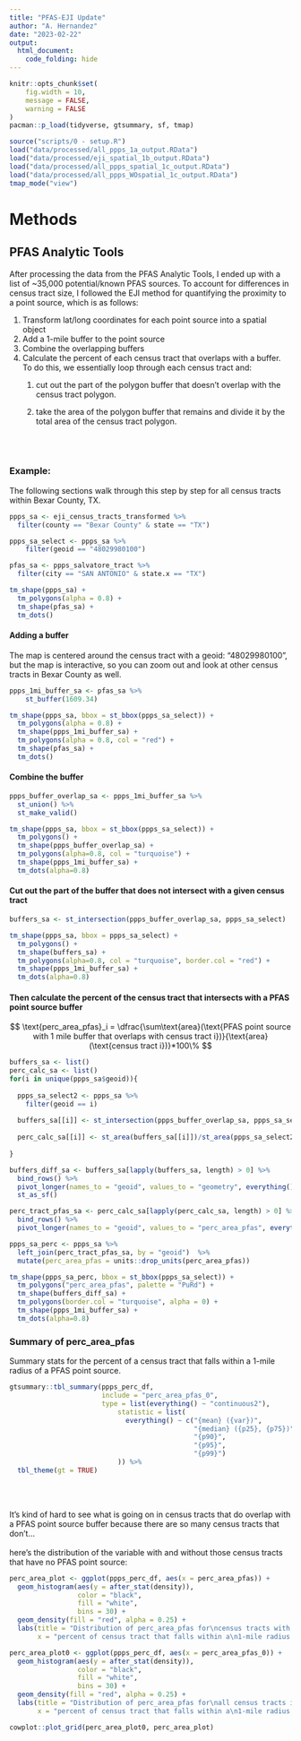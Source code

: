 ```yaml
---
title: "PFAS-EJI Update"
author: "A. Hernandez"
date: "2023-02-22"
output: 
  html_document:
    code_folding: hide
---
```


```r
knitr::opts_chunk$set(
	fig.width = 10,
	message = FALSE,
	warning = FALSE
)
pacman::p_load(tidyverse, gtsummary, sf, tmap)

source("scripts/0 - setup.R")
load("data/processed/all_ppps_1a_output.RData")
load("data/processed/eji_spatial_1b_output.RData")
load("data/processed/all_ppps_spatial_1c_output.RData")
load("data/processed/all_ppps_WOspatial_1c_output.RData")
tmap_mode("view")

```

# Methods

## PFAS Analytic Tools

After processing the data from the PFAS Analytic Tools, I ended up with a list of ~35,000 potential/known PFAS sources. To account for differences in census tract size, I followed the EJI method for quantifying the proximity to a point source, which is as follows: 

1.  Transform lat/long coordinates for each point source into a spatial object
2.  Add a 1-mile buffer to the point source
3.  Combine the overlapping buffers
4.  Calculate the percent of each census tract that overlaps with a buffer. To do this, we essentially loop through each census tract and:
    1.  cut out the part of the polygon buffer that doesn't overlap with the census tract polygon.

    2.  take the area of the polygon buffer that remains and divide it by the total area of the census tract polygon.

<br> <br>

### Example:

The following sections walk through this step by step for all census tracts within Bexar County, TX.

```r

ppps_sa <- eji_census_tracts_transformed %>%
  filter(county == "Bexar County" & state == "TX") 

ppps_sa_select <- ppps_sa %>% 
    filter(geoid == "48029980100")

pfas_sa <- ppps_salvatore_tract %>%
  filter(city == "SAN ANTONIO" & state.x == "TX") 

tm_shape(ppps_sa) +
  tm_polygons(alpha = 0.8) + 
  tm_shape(pfas_sa) +
  tm_dots()


```

#### Adding a buffer

The map is centered around the census tract with a geoid: "48029980100", but the map is interactive, so you can zoom out and look at other census tracts in Bexar County as well.

```r

ppps_1mi_buffer_sa <- pfas_sa %>%
    st_buffer(1609.34)

tm_shape(ppps_sa, bbox = st_bbox(ppps_sa_select)) +
  tm_polygons(alpha = 0.8) + 
  tm_shape(ppps_1mi_buffer_sa) +
  tm_polygons(alpha = 0.8, col = "red") +
  tm_shape(pfas_sa) +
  tm_dots()


```

#### Combine the buffer

```r

ppps_buffer_overlap_sa <- ppps_1mi_buffer_sa %>% 
  st_union() %>% 
  st_make_valid()

tm_shape(ppps_sa, bbox = st_bbox(ppps_sa_select)) + 
  tm_polygons() + 
  tm_shape(ppps_buffer_overlap_sa) +
  tm_polygons(alpha=0.8, col = "turquoise") +
  tm_shape(ppps_1mi_buffer_sa) +
  tm_dots(alpha=0.8)

```

#### Cut out the part of the buffer that does not intersect with a given census tract

```r

buffers_sa <- st_intersection(ppps_buffer_overlap_sa, ppps_sa_select)

tm_shape(ppps_sa, bbox = ppps_sa_select) + 
  tm_polygons() + 
  tm_shape(buffers_sa) + 
  tm_polygons(alpha=0.8, col = "turquoise", border.col = "red") +
  tm_shape(ppps_1mi_buffer_sa) +
  tm_dots(alpha=0.8)


```

#### Then calculate the percent of the census tract that intersects with a PFAS point source buffer

$$ 
\text{perc_area_pfas}_i = \dfrac{\sum\text{area}(\text{PFAS point source with 1 mile buffer that overlaps with census tract i})}{\text{area}(\text{census tract i})}*100\%
$$

```r

buffers_sa <- list()
perc_calc_sa <- list()
for(i in unique(ppps_sa$geoid)){
  
  ppps_sa_select2 <- ppps_sa %>% 
    filter(geoid == i)
  
  buffers_sa[[i]] <- st_intersection(ppps_buffer_overlap_sa, ppps_sa_select2)
  
  perc_calc_sa[[i]] <- st_area(buffers_sa[[i]])/st_area(ppps_sa_select2)
  
}

buffers_diff_sa <- buffers_sa[lapply(buffers_sa, length) > 0] %>% 
  bind_rows() %>% 
  pivot_longer(names_to = "geoid", values_to = "geometry", everything()) %>% 
  st_as_sf()

perc_tract_pfas_sa <- perc_calc_sa[lapply(perc_calc_sa, length) > 0] %>% 
  bind_rows() %>% 
  pivot_longer(names_to = "geoid", values_to = "perc_area_pfas", everything()) 

ppps_sa_perc <- ppps_sa %>% 
  left_join(perc_tract_pfas_sa, by = "geoid")  %>% 
  mutate(perc_area_pfas = units::drop_units(perc_area_pfas))

tm_shape(ppps_sa_perc, bbox = st_bbox(ppps_sa_select)) + 
  tm_polygons("perc_area_pfas", palette = "PuRd") + 
  tm_shape(buffers_diff_sa) + 
  tm_polygons(border.col = "turquoise", alpha = 0) +
  tm_shape(ppps_1mi_buffer_sa) +
  tm_dots(alpha=0.8)


```

### Summary of perc_area_pfas

Summary stats for the percent of a census tract that falls within a 1-mile radius of a PFAS point source.
```r
gtsummary::tbl_summary(ppps_perc_df, 
                       include = "perc_area_pfas_0",
                       type = list(everything() ~ "continuous2"),
                           statistic = list(
                             everything() ~ c("{mean} ({var})",
                                              "{median} ({p25}, {p75})",
                                              "{p90}",
                                              "{p95}",
                                              "{p99}")
                           )) %>% 
  tbl_theme(gt = TRUE)

```
<br>
<br>

It's kind of hard to see what is going on in census tracts that do overlap with a PFAS point source buffer because there are so many census tracts that don't... 
<br>
<br>
here's the distribution of the variable with and without those census tracts that have no PFAS point source: 

```r

perc_area_plot <- ggplot(ppps_perc_df, aes(x = perc_area_pfas)) + 
  geom_histogram(aes(y = after_stat(density)),
                 color = "black",
                 fill = "white",
                 bins = 30) +
  geom_density(fill = "red", alpha = 0.25) + 
  labs(title = "Distribution of perc_area_pfas for\ncensus tracts with a PFAS point source",
       x = "percent of census tract that falls within a\n1-mile radius of a PFAS point source (not including tracts with 0%)")

perc_area_plot0 <- ggplot(ppps_perc_df, aes(x = perc_area_pfas_0)) + 
  geom_histogram(aes(y = after_stat(density)),
                 color = "black",
                 fill = "white",
                 bins = 30) +
  geom_density(fill = "red", alpha = 0.25) + 
  labs(title = "Distribution of perc_area_pfas for\nall census tracts in EJI",
       x = "percent of census tract that falls within a\n1-mile radius of a PFAS point source")

cowplot::plot_grid(perc_area_plot0, perc_area_plot)


```

<!--
```r
ppps_perc_df %>% 
  pivot_longer(names_to = "includes0", values_to = "perc_area_pfas", c("perc_area_pfas", "perc_area_pfas_0")) %>%
  ggplot(aes(x = includes0, y = perc_area_pfas)) %>%  
  sina_boxplot() + 
  labs(title = "Sina plots of perc_area_pfas for all census tracts in EJI (with and without census tracts with 0%)",
       x = "")

```
-->


````{=html}
<!-- ## EJI 


## Extra stuff

```r
# 
# gtsummary::tbl_summary(
#   eji_w_ppps_eh249,
#   include = "n_ppps", 
#   type = list(everything() ~ 'continuous2'),
#   statistic = list(everything() ~ c(
#     "{mean} ({min} - {max})",
#     "{median} ({p25}, {p75})"
#   ))
# )
# 
# gtsummary::tbl_summary(
#   eji_w_ppps_salvatore,
#   include = "n_ppps", 
#   type = list(everything() ~ 'continuous2'),
#   statistic = list(everything() ~ c(
#     "{mean} ({min} - {max})",
#     "{median} ({p25}, {p75})"
#   ))
# )
# 
# tbl_merge(list(
#   tbl_summary(
#     eji_w_ppps_salvatore,
#     include = "n_ppps",
#     type = list(everything() ~ 'continuous2'),
#     statistic = list(
#       everything() ~ c("{mean} ({min} - {max})",
#                        "{median} ({p25}, {p75})")
#     )
#   ),
#   tbl_summary(
#     eji_w_ppps_eh249,
#     include = "n_ppps",
#     type = list(everything() ~ 'continuous2'),
#     statistic = list(
#       everything() ~ c("{mean} ({min} - {max})",
#                        "{median} ({p25}, {p75})")
#     )
#   )
# ))
# 
# 
# ggplot(eji_w_ppps_eh249, aes(x = "eh249", y = n_ppps)) +
#   geom_boxplot()

```

```r

```

 -->
````

